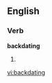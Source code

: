 ==English==

===Verb===
'''backdating'''

# {{present participle of|[[backdate]]}}

[[vi:backdating]]